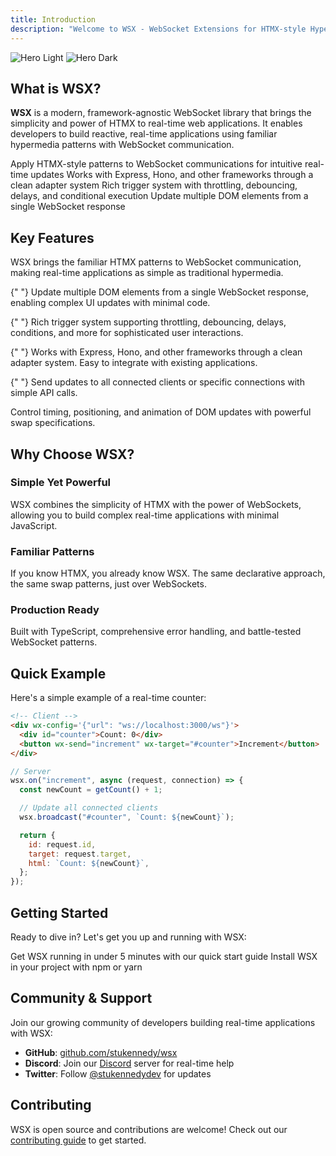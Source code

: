 ```yaml
---
title: Introduction
description: "Welcome to WSX - WebSocket Extensions for HTMX-style Hypermedia"
---
```


<img
  className="block dark:hidden"
  src="/images/hero-light.png"
  alt="Hero Light"
/>
<img
  className="hidden dark:block"
  src="/images/hero-dark.png"
  alt="Hero Dark"
/>

## What is WSX?

**WSX** is a modern, framework-agnostic WebSocket library that brings the simplicity and power of HTMX to real-time web applications. It enables developers to build reactive, real-time applications using familiar hypermedia patterns with WebSocket communication.

<CardGroup cols={2}>
  <Card title="Real-time Hypermedia" icon="bolt" href="/concepts/architecture">
    Apply HTMX-style patterns to WebSocket communications for intuitive
    real-time updates
  </Card>
  <Card title="Framework Agnostic" icon="code" href="/frameworks/express">
    Works with Express, Hono, and other frameworks through a clean adapter
    system
  </Card>
  <Card title="Advanced Triggers" icon="cursor-click" href="/concepts/triggers">
    Rich trigger system with throttling, debouncing, delays, and conditional
    execution
  </Card>
  <Card
    title="Out-of-Band Updates"
    icon="arrows-repeat"
    href="/concepts/oob-updates"
  >
    Update multiple DOM elements from a single WebSocket response
  </Card>
</CardGroup>

## Key Features

<AccordionGroup>
  <Accordion title="🔄 Real-time Hypermedia">
    WSX brings the familiar HTMX patterns to WebSocket communication, making
    real-time applications as simple as traditional hypermedia.
  </Accordion>

{" "}
<Accordion title="📡 Out-of-Band Updates">
  Update multiple DOM elements from a single WebSocket response, enabling
  complex UI updates with minimal code.
</Accordion>

{" "}
<Accordion title="🎯 Advanced Triggers">
  Rich trigger system supporting throttling, debouncing, delays, conditions, and
  more for sophisticated user interactions.
</Accordion>

{" "}
<Accordion title="🔧 Framework Agnostic">
  Works with Express, Hono, and other frameworks through a clean adapter system.
  Easy to integrate with existing applications.
</Accordion>

{" "}
<Accordion title="🌐 Broadcasting">
  Send updates to all connected clients or specific connections with simple API
  calls.
</Accordion>

  <Accordion title="⚡ Swap Modifiers">
    Control timing, positioning, and animation of DOM updates with powerful swap
    specifications.
  </Accordion>
</AccordionGroup>

## Why Choose WSX?

### Simple Yet Powerful

WSX combines the simplicity of HTMX with the power of WebSockets, allowing you to build complex real-time applications with minimal JavaScript.

### Familiar Patterns

If you know HTMX, you already know WSX. The same declarative approach, the same swap patterns, just over WebSockets.

### Production Ready

Built with TypeScript, comprehensive error handling, and battle-tested WebSocket patterns.

## Quick Example

Here's a simple example of a real-time counter:

```html
<!-- Client -->
<div wx-config='{"url": "ws://localhost:3000/ws"}'>
  <div id="counter">Count: 0</div>
  <button wx-send="increment" wx-target="#counter">Increment</button>
</div>
```

```javascript
// Server
wsx.on("increment", async (request, connection) => {
  const newCount = getCount() + 1;

  // Update all connected clients
  wsx.broadcast("#counter", `Count: ${newCount}`);

  return {
    id: request.id,
    target: request.target,
    html: `Count: ${newCount}`,
  };
});
```

## Getting Started

Ready to dive in? Let's get you up and running with WSX:

<CardGroup cols={2}>
  <Card title="Quick Start" icon="rocket" href="/quickstart">
    Get WSX running in under 5 minutes with our quick start guide
  </Card>
  <Card title="Installation" icon="download" href="/installation">
    Install WSX in your project with npm or yarn
  </Card>
</CardGroup>

## Community & Support

Join our growing community of developers building real-time applications with WSX:

- **GitHub**: [github.com/stukennedy/wsx](https://github.com/stukennedy/wsx)
- **Discord**: Join our [Discord](https://discord.gg/6zhUq6Mg) server for real-time help
- **Twitter**: Follow [@stukennedydev](https://twitter.com/stukennedydev) for updates

## Contributing

WSX is open source and contributions are welcome! Check out our [contributing guide](https://github.com/stukennedy/wsx/blob/main/CONTRIBUTING.md) to get started.
